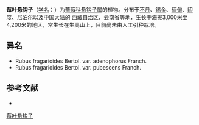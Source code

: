 {{Speciesbox
| name = 莓叶悬钩子
| status = 
| status_system = 
| image =
| genus = Rubus
| species = fragarioides
| authority = Bertol.
| subdivision_ranks =[[变种|变种]]
| subdivision =
* 莓叶悬钩子 ''R. f.'' var. ''fragarioides''
* [[柔毛莓叶悬钩子|柔毛莓叶悬钩子]] ''R. f.'' var. ''pubescens''
* [[腺毛莓叶悬钩子|腺毛莓叶悬钩子]] ''R. f.'' var. ''adenophorus''
}}

'''莓叶悬钩子'''（[[学名|学名]]：{{lang|la|''Rubus fragarioides''}}）为[[蔷薇科|蔷薇科]][[悬钩子属|悬钩子属]]的植物。分布于[[不丹|不丹]]、[[锡金|锡金]]、[[缅甸|缅甸]]、[[印度|印度]]、[[尼泊尔|尼泊尔]]以及[[中国大陆|中国大陆]]的 [[西藏自治区|西藏自治区]]、[[云南省|云南省]]等地，生长于海拔3,000米至4,200米的地区，常生长在生高山上，目前尚未由人工引种栽培。

== 异名 ==
* Rubus fragarioides Bertol. var. adenophorus Franch.
* Rubus fragarioides Bertol. var. pubescens Franch.

== 参考文献 ==
<div class="references-small">
* {{cite web| url =http://www.bioinfo.cn/db05/KmzwSpecies.php?action=view&id=19352| title =莓叶悬钩子（原变种）| work =《中国高等植物数据库全库》| publisher =中国科学院微生物研究所| author =昆明植物研究所| accessdate =2009-02-25| deadurl =yes| archiveurl =https://web.archive.org/web/20160305025811/http://www.bioinfo.cn/db05/KmzwSpecies.php?action=view&id=19352| archivedate =2016-03-05}}
</div>
{{Taxonbar|from=Q15230586}}

[[Category:悬钩子属|莓叶悬钩子]]


{{植物小作品}}